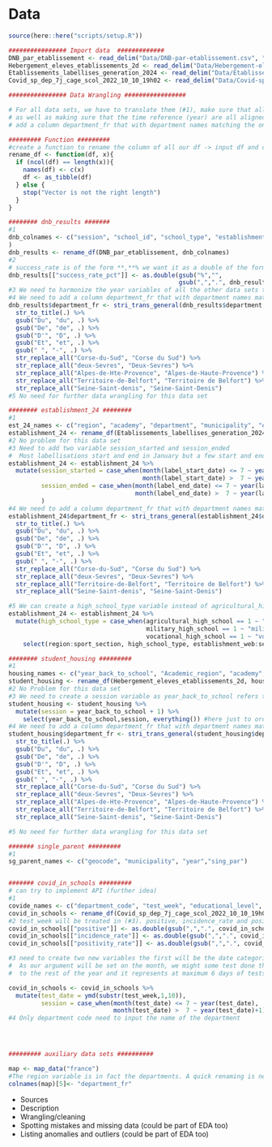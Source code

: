 # Data

```r
source(here::here("scripts/setup.R"))

```


```r

################ Import data  #############
DNB_par_etablissement <- read_delim("Data/DNB-par-etablissement.csv", ";", quote = "'", escape_double = FALSE, trim_ws = TRUE)
Hebergement_eleves_etablissements_2d <- read_delim("Data/Hebergement-eleves-etablissements-2d.csv", ";", escape_double = FALSE, trim_ws = TRUE)
Etablissements_labellises_generation_2024 <- read_delim("Data/Etablissements-labellises-generation-2024.csv", ";", escape_double = FALSE, trim_ws = TRUE)
Covid_sp_dep_7j_cage_scol_2022_10_10_19h02 <- read_delim("Data/Covid-sp-dep-7j-cage-scol-2022-10-10-19h02.csv", ";", escape_double = FALSE, trim_ws = TRUE)

################ Data Wrangling #################

# For all data sets, we have to translate them (#1), make sure that all data are of the right type (#2), 
# as well as making sure that the time reference (year) are all aligned with the exam session (#3),
# add a column department_fr that with department names matching the ones in ggplot.

######### Function #########
#create a function to rename the column of all our df -> input df and character vector
rename_df <- function(df, x){
  if (ncol(df) == length(x)){
    names(df) <- c(x)
    df <- as_tibble(df)
  } else {
    stop("Vector is not the right length")
  }
}

######## dnb_results #######
#1
dnb_colnames <- c("session", "school_id", "school_type", "establishment_name", "education_sector", "municipality_code", "municipality", "department_code", "department", "academy_code", "academy_name", "region_code", "region", "registered", "present", "admitted", "admitted_whitout", "admitted_AB", "admitted_B", "admitted_TB", "success_rate_pct"
)
dnb_results <- rename_df(DNB_par_etablissement, dnb_colnames)
#2
# success_rate is of the form **,**% we want it as a double of the form **.**
dnb_results[["success_rate_pct"]] <- as.double(gsub("%","",
                                               gsub(",",".", dnb_results[["success_rate_pct"]])))
#3 We need to harmonize the year variables of all the other data sets to match the logic of this one. The year is the year of the exam session (e.g academic period "2020-2021" is represented as 2021)
#4 We need to add a column department_fr that with department names matching the ones in ggplot.
dnb_results$department_fr <- stri_trans_general(dnb_results$department, "Latin-ASCII") %>%
  str_to_title(.) %>% 
  gsub("Du", "du", .) %>% 
  gsub("De", "de", .) %>% 
  gsub("D'", "D", .) %>%
  gsub("Et", "et", .) %>%
  gsub(" ", "-", .) %>%
  str_replace_all("Corse-du-Sud", "Corse du Sud") %>% 
  str_replace_all("deux-Sevres", "Deux-Sevres") %>% 
  str_replace_all("Alpes-de-Hte-Provence", "Alpes-de-Haute-Provence") %>%       
  str_replace_all("Territoire-de-Belfort", "Territoire de Belfort") %>% 
  str_replace_all("Seine-Saint-denis", "Seine-Saint-Denis")
#5 No need for further data wrangling for this data set

######## establishment_24 ########
#1
est_24_names <- c("region", "academy", "department", "municipality", "establishment", "school_id", "school_type", "education_sector", "postcode", "adress", "adress_2", "mail", "students", "priority_education", "city_school", "QPV", "ULIS", "SEGPA", "sport_section", "agricultural_high_school", "military_high_school", "vocational_high_school", "establishment_web", "SIREN_SIRET", "district", "ministry", "label_start_date", "label_end_date", "y_coordinate", "x_coordinate", "epsg", "precision_on_localisation", "latitude", "longitude", "position", "engaging_30_sport")
establishment_24 <- rename_df(Etablissements_labellises_generation_2024, est_24_names)
#2 No problem for this data set
#3 Need to add two variable session_started and session_ended
#  Most labellisations start and end in January but a few start and end in middle of the year. Exams take place end of June, beginning of July therefore, we will consider labellisation done in August and after as done for the next academic year
establishment_24 <- establishment_24 %>% 
  mutate(session_started = case_when(month(label_start_date) <= 7 ~ year(label_start_date),
                                     month(label_start_date) >  7 ~ year(label_start_date)+1),
         session_ended = case_when(month(label_end_date) <= 7 ~ year(label_end_date),
                                   month(label_end_date) >  7 ~ year(label_end_date)+1)
         )
#4 We need to add a column department_fr that with department names matching the ones in ggplot.
establishment_24$department_fr <- stri_trans_general(establishment_24$department, "Latin-ASCII") %>%
  str_to_title(.) %>% 
  gsub("Du", "du", .) %>% 
  gsub("De", "de", .) %>% 
  gsub("D'", "D", .) %>%
  gsub("Et", "et", .) %>%
  gsub(" ", "-", .) %>%
  str_replace_all("Corse-du-Sud", "Corse du Sud") %>% 
  str_replace_all("deux-Sevres", "Deux-Sevres") %>% 
  str_replace_all("Territoire-de-Belfort", "Territoire de Belfort") %>% 
  str_replace_all("Seine-Saint-denis", "Seine-Saint-Denis")

#5 We can create a high_school_type variable instead of agricultural_high_school, military_high_school, vocational_high_school and drop those variables
establishment_24 <- establishment_24 %>% 
  mutate(high_school_type = case_when(agricultural_high_school == 1 ~ "agricultural high school",
                                      military_high_school == 1 ~ "military high school",
                                      vocational_high_school == 1 ~ "vocational high school")) %>% 
    select(region:sport_section, high_school_type, establishment_web:session_ended)

######## student_housing #########
#1
housing_names <- c("year_back_to_school", "Academic_region", "academy", "department", "municipality", "school_id", "establishment_main_name", "establishment_name", "school_type", "education_sector", "students_secondary_education", "students_higher_education", "external_students_secondary_education", "half_boarders_students_secondary_education", "boarding_students_secondary_education", "external_students_higher_education", "half_board_students_higher_education", "boarding_students_higher_education")
student_housing <- rename_df(Hebergement_eleves_etablissements_2d, housing_names)
#2 No Problem for this data set
#3 We need to create a session variable as year_back_to_school refers to the beginning of the school year and not the exam session
student_housing <- student_housing %>% 
  mutate(session = year_back_to_school + 1) %>% 
    select(year_back_to_school,session, everything()) #here just to order variable
#4 We need to add a column department_fr that with department names matching the ones in ggplot.
student_housing$department_fr <- stri_trans_general(student_housing$department, "Latin-ASCII") %>%
  str_to_title(.) %>% 
  gsub("Du", "du", .) %>% 
  gsub("De", "de", .) %>% 
  gsub("D'", "D", .) %>%
  gsub("Et", "et", .) %>%
  gsub(" ", "-", .) %>%
  str_replace_all("Corse-du-Sud", "Corse du Sud") %>% 
  str_replace_all("deux-Sevres", "Deux-Sevres") %>% 
  str_replace_all("Alpes-de-Hte-Provence", "Alpes-de-Haute-Provence") %>%       
  str_replace_all("Territoire-de-Belfort", "Territoire de Belfort") %>% 
  str_replace_all("Seine-Saint-denis", "Seine-Saint-Denis")

#5 No need for further data wrangling for this data set

####### single_parent #########
#1
sg_parent_names <- c("geocode", "municipality", "year","sing_par")


####### covid_in_schools #########
# can try to implement API (further idea)
#1
covide_names <- c("department_code", "test_week", "educational_level", "age_group", "pop", "positive", "tested", "incidence_rate", "positivity_rate", "screening_rate")
covid_in_schools <- rename_df(Covid_sp_dep_7j_cage_scol_2022_10_10_19h02,covide_names)
#2 test_week will be treated in (#3). positive, incidence_rate and positivity_rate need to be doubles
covid_in_schools[["positive"]] <- as.double(gsub(",",".", covid_in_schools[["positive"]]))
covid_in_schools[["incidence_rate"]] <- as.double(gsub(",",".", covid_in_schools[["incidence_rate"]]))
covid_in_schools[["positivity_rate"]] <- as.double(gsub(",",".", covid_in_schools[["positivity_rate"]]))

#3 need to create two new variables the first will be the date categorizing each week. We choose the first date (Monday). The test for a session will be those from August to July of the next year. 
#  As our argument will be set on the month, we might some test done the first days of august counted towards the "wrong" session. The number of Covid cases in August are relatively low compared
#  to the rest of the year and it represents at maximum 6 days of tests. Therefore we consider this margin of error to be satisfactory.

covid_in_schools <- covid_in_schools %>% 
  mutate(test_date = ymd(substr(test_week,1,10)),
         session = case_when(month(test_date) <= 7 ~ year(test_date),
                             month(test_date) >  7 ~ year(test_date)+1))
#4 Only department code need to input the name of the department




######### auxiliary data sets ##########

map <- map_data("france")
#The region variable is in fact the departments. A quick renaming is necessary.
colnames(map)[5]<- "department_fr"

```
* Sources
* Description
* Wrangling/cleaning
* Spotting mistakes and missing data (could be part of EDA too)
* Listing anomalies and outliers (could be part of EDA too)